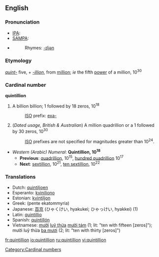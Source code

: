 ==English==
===Pronunciation===
*[[IPA]]:
*[[SAMPA]]:
*{{audio|en-us-quintillion.ogg|Audio (US)}}
*:Rhymes: [[Rhymes:English:-ɪljən|-ɪljən]]

===Etymology===
''[[quint-]]'' five, + ''[[-illion]]'', from [[million]]; ''ie'' the fifth [[power]] of a million, 10<sup>30</sup>

===Cardinal number===
'''quintillion'''
#A billion billion; 1 followed by 18 zeros, 10<sup>18</sup>
#:[[ISO]] prefix: [[exa-]]
#(''Dated usage, British & Australian'') A million quadrillion or a 1 followed by 30 zeros, 10<sup>30</sup>
#:[[ISO]] prefixes are not specified for magnitudes greater than 10<sup>24</sup>.
*''Western (Arabic) Numeral'': '''Quintillion, 10<sup>18</sup>'''
**'''Previous''': [[quadrillion]], 10<sup>15</sup>, [[hundred quadrillion]] 10<sup>17</sup>
**'''Next''': [[sextillion]], 10<sup>21</sup>, [[ten sextillion]], 10<sup>22</sup>

===Translations===
*Dutch: [[quintiljoen]]
*Esperanto: [[kviniliono]]
*Estonian: [[kvintiljon]]
*Greek: [[ ]] (pente ekatommyria)
*Japanese: [[百]][[京]] (ひゃくけい, hyakukei; ひゃっけい, hyakkei) (1)
*Latin: [[quintillio]]
*Spanish: [[quintillón]]
*Vietnamese: [[mười]] [[luỹ thừa]] [[mười tám]] (1; lit: "ten with fifteen [zeros]"); mười luỹ thừa [[ba mươi]] (2; lit: "ten with thirty [zeros]")

[[Category:Cardinal numbers]]

[[fr:quintillion]]
[[io:quintillion]]
[[ru:quintillion]]
[[vi:quintillion]]